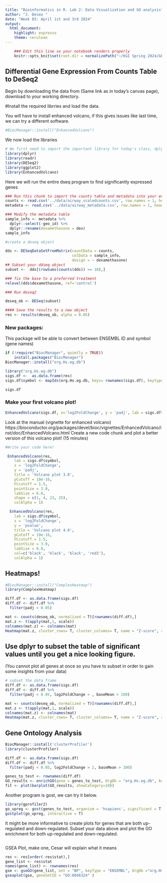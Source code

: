 ---
title: "Bioinformatics in R. Lab 2: Data Visualization and GO analysis"
author: "J. Deseo "
date: "Week 03: April 1st and 3rd 2024"
output: 
  html_document: 
    highlight: espresso
    theme: cerulean
---

```{r setup}
    ### Edit this line so your notebook renders properly
    knitr::opts_knit$set(root.dir = normalizePath("~/KGI Spring 2024/GENE 5130 - Bioinformatics in R/R files")) 
```

## Differential Gene Expression From Counts Table to DeSeq2
Begin by downloading the data from (Same link as in today's canvas page), download to your working directory.

#Install the required librries and load the data.

You will have to install enhanced volcano, if this gives issues like last time, we can try a different software.
```{r}
#BiocManager::install("EnhancedVolcano")
```

We now load the libraries
```{r message=FALSE, warning=FALSE, paged.print=FALSE, results="hide"}
# We first need to import the important library for today's class, dplyr
library(dplyr)
library(readr)
library(DESeq2)
library(ggplot2)
library(EnhancedVolcano)

```

Here we will run the entire dseq program to find significantly expressed genes

```{r}
### Run this chunk to import the counts table and metadata into your environment.
counts <- read.csv('../data/airway_scaledcounts.csv', row.names = 1, header = TRUE)
metadata <- read.csv('../data/airway_metadata.csv', row.names = 1, header = TRUE)

### Modify the metadata table
sample_info <- metadata %>%
  dplyr::select(-geo_id) %>%
  dplyr::rename(dexamethasone = dex)
sample_info

#create a deseq object

dds <- DESeqDataSetFromMatrix(countData = counts, 
                              colData = sample_info,
                              design = ~ dexamethasone)
## Subset your ddseq object
subset <-  dds[(rowSums(counts(dds)) >= 10),]

### fix the base to a preferred treatment
relevel(dds$dexamethasone, ref='control')

### Run deseq2

deseq_ob <- DESeq(subset)

#### Save the results to a new object
res <- results(deseq_ob, alpha = 0.05)
```

### New packages: 
This package will be able to convert between ENSEMBL ID and symbol (gene names) 

```{r}
if (!require("BiocManager", quietly = TRUE))
    install.packages("BiocManager")
BiocManager::install("org.Hs.eg.db")
```

```{r}
library("org.Hs.eg.db")
sigs.df <-  as.data.frame(res)
sigs.df$symbol <- mapIds(org.Hs.eg.db, keys= rownames(sigs.df), keytype = 'ENSEMBL', colum = "SYMBOL")
```

```{r}
sigs.df
```

### Make your first volcano plot!
```{r}
EnhancedVolcano(sigs.df, x='log2FoldChange', y = 'padj', lab = sigs.df$symbol)

```

Look at the manual (vignette for enhanced volcano) https://bioconductor.org/packages/devel/bioc/vignettes/EnhancedVolcano/inst/doc/EnhancedVolcano.html
Create a new code chunk and plot a better version of this volcano plot! (15 minutes)

```{r}
#Write your code here!

 EnhancedVolcano(res,
    lab = sigs.df$symbol,
    x = 'log2FoldChange',
    y = 'padj',
    title = 'Volcano plot 3.0',
    pCutoff = 10e-16,
    FCcutoff = 1.5,
    pointSize = 3.0,
    labSize = 6.0,
    shape = c(1, 4, 23, 25),
    colAlpha = 1)

```

```{R}  
  EnhancedVolcano(res,
    lab = sigs.df$symbol,
    x = 'log2FoldChange',
    y = 'pvalue',
    title = 'Volcano plot 4.0',
    pCutoff = 10e-16,
    FCcutoff = 1.5,
    pointSize = 3.0,
    labSize = 6.0,
    col=c('black', 'black', 'black', 'red3'),
    colAlpha = 1)
```

## Heatmaps!
```{R}
#BiocManager::install("ComplexHeatmap")
library(ComplexHeatmap)
```

```{R}
diff.df <- as.data.frame(sigs.df)
diff.df <- diff.df %>%
  filter(padj < 0.05)
```

```{R}
mat <- counts(deseq_ob, normalized = T)[rownames(diff.df),]
mat.z <- t(apply(mat,1, scale))
colnames(mat.z) <- colnames(mat)
Heatmap(mat.z, cluster_rows= T, cluster_columns= T, name = "Z-score", row_labels = diff.df[rownames(mat.z),]$symbol)
```

## Use dplyr to subset the table of significant values until you get a nice looking figure. 
(You cannot plot all genes at once so you have to subset in order to gain some insights from 
your data)

```{R}
# subset the data frame
diff.df <- as.data.frame(sigs.df)
diff.df <- diff.df %>%
  filter(padj < 0.05, log2FoldChange > , baseMean > 100)

mat <- counts(deseq_ob, normalized = T)[rownames(diff.df),]
mat.z <- t(apply(mat,1, scale))
colnames(mat.z) <- colnames(mat)
Heatmap(mat.z, cluster_rows= T, cluster_columns= T, name = "Z-score", row_labels = diff.df[rownames(mat.z),]$symbol)

```

## Gene Ontology Analysis
```{R}
BiocManager::install('clusterProfiler')
library(clusterProfiler)
```

```{R}
diff.df <- as.data.frame(sigs.df)
diff.df <- diff.df %>%
  filter(padj < 0.05, log2FoldChange > 2, baseMean > 100)

genes_to_test <- rownames(diff.df)
GO_results <- enrichGO(gene = genes_to_test, OrgDb = "org.Hs.eg.db", keyType = 'ENSEMBL', ont = "BP")
fit <- plot(barplot(GO_results, showCategory=10))
```

Another program is gost, we can try it below.
```{R}
library(gprofiler2) 
go_upreg <- gost(genes_to_test, organism = 'hsapiens', significant = T)
gostplot(go_upreg, interactive = T)
```

It might be more informative to create plots for genes that are both up-regulated and down-regulated. Subset your data above and plot the GO enrichment for both up-regulated and down-regulated.
```{R}

```

GSEA Plot, make one, Cesar will explain what it means 
```{R}
res <- res[order(-res$stat),]
gene_list <- res$stat
names(gene_list) <- rownames(res)
gse <- gseGO(gene_list, ont = "BP", keyType = "ENSEMBL", OrgDb ="org.Hs.eg.db", eps = 1e-300 )
gseaplot(gse, geneSetID = "GO:0046324" )

```
